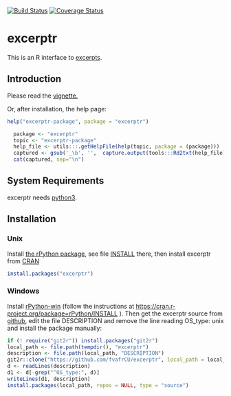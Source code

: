 <!-- README.md is generated from README.Rmd. Please edit that file -->
[![Build Status](https://travis-ci.org/fvafrCU/excerptr.svg?branch=master)](https://travis-ci.org/fvafrCU/excerptr)
[![Coverage Status](https://codecov.io/github/fvafrCU/excerptr/coverage.svg?branch=master)](https://codecov.io/github/fvafrCU/excerptr?branch=master)

# excerptr
This is an R interface to [excerpts](https://pypi.python.org/pypi/excerpts).

## Introduction

Please read the [vignette.](http://htmlpreview.github.io/?https://github.com/fvafrCU/excerptr/blob/master/inst/doc/excerptr_Introduction.html)

<!-- vignette. Either [the version on github](http://htmlpreview.github.io/?https://github.com/fvafrCU/excerptr/blob/master/inst/doc/excerptr_Introduction.html)
or [the one released on cran](https://cran.r-project.org/packages=excerptr/vignettes/excerptr_Introduction.html). -->

Or, after installation, the help page:
```r
help("excerptr-package", package = "excerptr")
```
```r
  package <- "excerptr"
  topic <- "excerptr-package"
  help_file <- utils:::.getHelpFile(help(topic, package = (package)))
  captured <- gsub('_\b', '',  capture.output(tools:::Rd2txt(help_file) ))
  cat(captured, sep="\n")
```

## System Requirements
excerptr needs [python3](https://www.python.org/download/releases/3.0/).

## Installation

### Unix
Install [the rPython package](https://cran.r-project.org/package=rPython), see 
file [INSTALL](https://cran.r-project.org/package=rPython/INSTALL) there,
<!-- then install excerptr from [CRAN](https://cran.r-project.org/package=excerptr) -->
then install excerptr from [CRAN](https://cran.r-project.org/package)
```r
install.packages("excerptr")
```

### Windows
Install [rPython-win](https://github.com/cjgb/rPython-win)
(follow the instructions at 
[https://cran.r-project.org/package=rPython/INSTALL](https://cran.r-project.org/package=rPython/INSTALL)
).
Then get the excerptr source
from [github](https://github.com/fvafrCU/excerptr), edit the file DESCRIPTION and remove the line reading
    OS_type: unix
and install the package manually:
```r
if (! require("git2r")) install.packages("git2r")
local_path <- file.path(tempdir(), "excerptr")
description <- file.path(local_path, "DESCRIPTION")
git2r::clone("https://github.com/fvafrCU/excerptr", local_path = local_path)
d <- readLines(description)
d1 <- d[-grep("^OS_type:", d)]
writeLines(d1, description)
install.packages(local_path, repos = NULL, type = "source")
```


